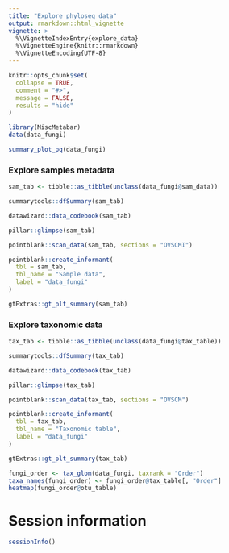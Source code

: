 ```yaml
---
title: "Explore phyloseq data"
output: rmarkdown::html_vignette
vignette: >
  %\VignetteIndexEntry{explore_data}
  %\VignetteEngine{knitr::rmarkdown}
  %\VignetteEncoding{UTF-8}
---
```


```r
knitr::opts_chunk$set(
  collapse = TRUE,
  comment = "#>",
  message = FALSE,
  results = "hide"
)
```

```r
library(MiscMetabar)
data(data_fungi)
```

```r
summary_plot_pq(data_fungi)
```

### Explore samples metadata

```r
sam_tab <- tibble::as_tibble(unclass(data_fungi@sam_data))
```


```r
summarytools::dfSummary(sam_tab)
```


```r
datawizard::data_codebook(sam_tab)
```

```r
pillar::glimpse(sam_tab)
```

```r
pointblank::scan_data(sam_tab, sections = "OVSCMI")

pointblank::create_informant(
  tbl = sam_tab,
  tbl_name = "Sample data",
  label = "data_fungi"
)
```

```r
gtExtras::gt_plt_summary(sam_tab)
```

### Explore taxonomic data

```r
tax_tab <- tibble::as_tibble(unclass(data_fungi@tax_table))
```


```r
summarytools::dfSummary(tax_tab)
```

```r
datawizard::data_codebook(tax_tab)
```

```r
pillar::glimpse(tax_tab)
```

```r
pointblank::scan_data(tax_tab, sections = "OVSCM")

pointblank::create_informant(
  tbl = tax_tab,
  tbl_name = "Taxonomic table",
  label = "data_fungi"
)
```


```r
gtExtras::gt_plt_summary(tax_tab)
```

```r
fungi_order <- tax_glom(data_fungi, taxrank = "Order")
taxa_names(fungi_order) <- fungi_order@tax_table[, "Order"]
heatmap(fungi_order@otu_table)
```




# Session information

```r
sessionInfo()
```
